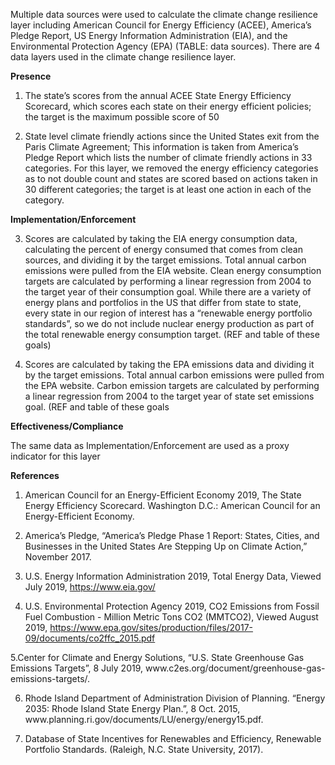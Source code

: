 Multiple data sources were used to calculate the climate change resilience layer including American Council for Energy Efficiency (ACEE), America’s Pledge Report, US Energy Information Administration (EIA), and the Environmental Protection Agency (EPA) (TABLE: data sources). There are 4 data layers used in the climate change resilience layer.

**Presence**

1. The state's scores from the annual ACEE State Energy Efficiency Scorecard, which scores each state on their energy efficient policies; the target is the maximum possible score of 50 

2.  State level climate friendly actions since the United States exit from the Paris Climate Agreement; This information is taken from America’s Pledge Report which lists the number of climate friendly actions in 33 categories. For this layer, we removed the energy efficiency categories as to not double count and states are scored based on actions taken in 30 different categories; the target is at least one action in each of the category.

**Implementation/Enforcement**

3. Scores are calculated by taking the EIA energy consumption data, calculating the percent of energy consumed that comes from clean sources, and dividing it by the target emissions. Total annual carbon emissions were pulled from the EIA website. Clean energy consumption targets are calculated by performing a linear regression from 2004 to the target year of their consumption goal. While there are a variety of energy plans and portfolios in the US that differ from state to state, every state in our region of interest has a "renewable energy portfolio standards", so we do not include nuclear energy production as part of the total renewable energy consumption target. (REF and table of these goals)

4. Scores are calculated by taking the EPA emissions data and dividing it by the target emissions. Total annual carbon emissions were pulled from the EPA website. Carbon emission targets are calculated by performing a linear regression from 2004 to the target year of state set emissions goal. (REF and table of these goals

**Effectiveness/Compliance**

The same data as Implementation/Enforcement are used as a proxy indicator for this layer


**References**

1. American Council for an Energy-Efficient Economy 2019, The State Energy Efficiency Scorecard. Washington D.C.: American Council for an Energy-Efficient Economy. 

2. America’s Pledge, “America’s Pledge Phase 1 Report: States, Cities, and Businesses in the United States Are Stepping Up on Climate Action,” November 2017.

3. U.S. Energy Information Administration 2019, Total Energy Data, Viewed July 2019, <https://www.eia.gov/>

4. U.S. Environmental Protection Agency 2019, CO2 Emissions from Fossil Fuel Combustion - Million Metric Tons CO2 (MMTCO2), Viewed August 2019, <https://www.epa.gov/sites/production/files/2017-09/documents/co2ffc_2015.pdf>

5.Center for Climate and Energy Solutions,  “U.S. State Greenhouse Gas Emissions Targets”, 8 July 2019, www.c2es.org/document/greenhouse-gas-emissions-targets/.

6. Rhode Island Department of Administration Division of Planning. “Energy 2035: Rhode Island State Energy Plan.”,  8 Oct. 2015, www.planning.ri.gov/documents/LU/energy/energy15.pdf.

7. Database of State Incentives for Renewables and Efficiency, Renewable Portfolio Standards. (Raleigh, N.C. State University, 2017).
